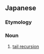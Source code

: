 ==Japanese==
{{ja-kanjitab|まつ|び|さい|き|yomi=o}}

===Etymology===
{{compound|lang=ja|sort=まつびさいき|末尾|tr1=matsubi|t1=tail|再帰|tr2=saiki|t2=recursion}}

===Noun===
{{ja-noun|まつびさいき}}

# {{lb|ja|programming|sort=まつびさいき}} [[tail recursion]]